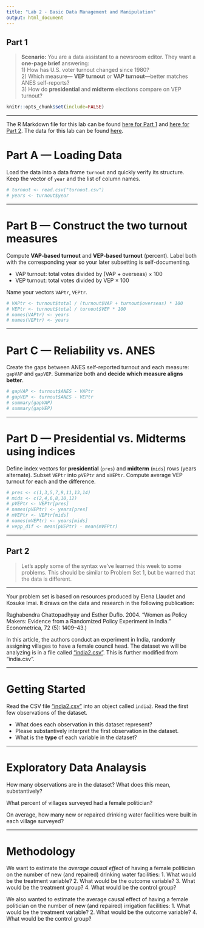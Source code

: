 ```yaml
---
title: "Lab 2 - Basic Data Management and Manipulation"
output: html_document
---
```


## Part 1

> **Scenario:** You are a data assistant to a newsroom editor. They want a **one-page brief** answering:  
> 1) How has U.S. voter turnout changed since 1980?  
> 2) Which measure— **VEP turnout** or **VAP turnout**—better matches ANES self-reports?  
> 3) How do **presidential** and **midterm** elections compare on VEP turnout?  

```r
knitr::opts_chunk$set(include=FALSE)
```

---

The R Markdown file for this lab can be found [here for Part 1](https://github.com/yuanzhouwang/yzwang-teaching/blob/main/CSSS321%20Lab%202.Rmd) and [here for Part 2](https://github.com/yuanzhouwang/yzwang-teaching/blob/main/Lab%202%20Pt2.Rmd).
The data for this lab can be found [here](https://github.com/yuanzhouwang/yzwang-teaching).

# Part A — Loading Data

Load the data into a data frame `turnout` and quickly verify its structure. Keep the vector of `year` and the list of column names.

```r
# turnout <- read.csv("turnout.csv")
# years <- turnout$year
```

---

# Part B — Construct the two turnout measures

Compute **VAP-based turnout** and **VEP-based turnout** (percent). Label both with the corresponding year so your later subsetting is self-documenting.

- VAP turnout: total votes divided by (VAP + overseas) × 100  
- VEP turnout: total votes divided by VEP × 100

Name your vectors `VAPtr`, `VEPtr`.

```r
# VAPtr <- turnout$total / (turnout$VAP + turnout$overseas) * 100
# VEPtr <- turnout$total / turnout$VEP * 100
# names(VAPtr) <- years
# names(VEPtr) <- years
```

---

# Part C — Reliability vs. ANES

Create the gaps between ANES self-reported turnout and each measure: `gapVAP` and `gapVEP`. Summarize both and **decide which measure aligns better**.

```r
# gapVAP <- turnout$ANES - VAPtr
# gapVEP <- turnout$ANES - VEPtr
# summary(gapVAP)
# summary(gapVEP)
```

---

# Part D — Presidential vs. Midterms using indices

Define index vectors for **presidential** (`pres`) and **midterm** (`mids`) rows (years alternate). Subset `VEPtr` into `pVEPtr` and `mVEPtr`. Compute average VEP turnout for each and the difference.

```r
# pres <- c(1,3,5,7,9,11,13,14)
# mids <- c(2,4,6,8,10,12)
# pVEPtr <- VEPtr[pres]
# names(pVEPtr) <- years[pres]
# mVEPtr <- VEPtr[mids]
# names(mVEPtr) <- years[mids]
# vepp_dif <- mean(pVEPtr) - mean(mVEPtr)
```

---

## Part 2

> Let's apply some of the syntax we've learned this week to some problems.
> This should be similar to Problem Set 1, but be warned that the data is different.

---

Your problem set is based on resources produced by Elena Llaudet and Kosuke Imai. It draws on the data and research in the following publication:

Raghabendra Chattopadhyay and Esther Duflo. 2004. “Women as Policy Makers: Evidence from a
Randomized Policy Experiment in India." Econometrica, 72 (5): 1409–43.)

In this article, the authors conduct an experiment in India, randomly assigning villages to have a female council head. The dataset we will be analyzing is in a file called [“india2.csv”](https://github.com/yuanzhouwang/yzwang-teaching/blob/main/india2.csv). This is further modified from "india.csv".

---

# Getting Started

Read the CSV file ["india2.csv"](https://github.com/yuanzhouwang/yzwang-teaching/blob/main/india2.csv) into an object called `india2`. Read the first few observations of the dataset.

-   What does each observation in this dataset represent?
-   Please substantively interpret the first observation in the dataset.
-   What is the **type** of each variable in the dataset?

---

# Exploratory Data Analaysis

How many observations are in the dataset? What does this mean, substantively?

What percent of villages surveyed had a female politician?

On average, how many new or repaired drinking water facilities were built in each village surveyed?

---

# Methodology
We want to estimate the *average causal effect* of having a female politician on the number of
new (and repaired) drinking water facilities:
1. What would be the treatment variable?
2. What would be the outcome variable?
3. What would be the treatment group?
4. What would be the control group?

We also wanted to estimate the average causal effect of having a female politician on the number of
new (and repaired) irrigation facilities:
1. What would be the treatment variable?
2. What would be the outcome variable?
4. What would be the control group?
